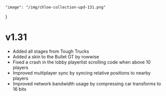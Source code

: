     "image": "/img/chloe-collection-upd-131.png"
}

# v1.31

- Added all stages from Tough Trucks
- Added a skin to the Bullet GT by rowwise
- Fixed a crash in the lobby playerlist scrolling code when above 10 players
- Improved multiplayer sync by syncing relative positions to nearby players
- Improved network bandwidth usage by compressing car transforms to 16 bits